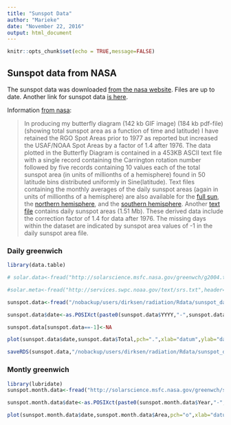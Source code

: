 ```yaml
---
title: "Sunspot Data"
author: "Marieke"
date: "November 22, 2016"
output: html_document
---
```


```r
knitr::opts_chunk$set(echo = TRUE,message=FALSE)
```

## Sunspot data from NASA
The sunspot data was downloaded [from the nasa website](http://solarscience.msfc.nasa.gov/greenwch.shtml). Files are up to date. Another link for sunspot data [is here](http://www.sidc.be/silso/datafiles). 

Information [from nasa](http://solarscience.msfc.nasa.gov/greenwch.shtml):

> In producing my butterfly diagram (142 kb GIF image) (184 kb pdf-file) (showing total sunspot area as a function of time and latitude) I have retained the RGO Spot Areas prior to 1977 as reported but increased the USAF/NOAA Spot Areas by a factor of 1.4 after 1976. The data plotted in the Butterfly Diagram is contained in a 453KB ASCII text file with a single record containing the Carrington rotation number followed by five records containing 10 values each of the total sunspot area (in units of millionths of a hemisphere) found in 50 latitude bins distributed uniformly in Sine(latitude). Text files containing the monthly averages of the daily sunspot areas (again in units of millionths of a hemisphere) are also available for the [full sun](http://solarscience.msfc.nasa.gov/greenwch/sunspot_area.txt), the [northern hemisphere](http://solarscience.msfc.nasa.gov/greenwch/sunspot_area_north.txt), and the [southern hemisphere](http://solarscience.msfc.nasa.gov/greenwch/sunspot_area_south.txt). Another [text file](http://solarscience.msfc.nasa.gov/greenwch/daily_area.txt) contains daily sunspot areas (1.51 Mb). These derived data include the correction factor of 1.4 for data after 1976. The missing days within the dataset are indicated by sunspot area values of -1 in the daily sunspot area file.

### Daily greenwich 
```r
library(data.table)

# solar.data<-fread("http://solarscience.msfc.nasa.gov/greenwch/g2004.txt",sep="\t",sep2=" ",colClasses = "character")

#solar.meta<-fread("http://services.swpc.noaa.gov/text/srs.txt",header=TRUE)

sunspot.data<-fread("/nobackup/users/dirksen/radiation/Rdata/sunspot_daily.txt",header=T,na.strings= "-1")

sunspot.data$date<-as.POSIXct(paste0(sunspot.data$YYYY,"-",sunspot.data$MM,"-",sunspot.data$DD))

sunspot.data[sunspot.data==-1]<-NA

plot(sunspot.data$date,sunspot.data$Total,pch=".",xlab="datum",ylab="daily averaged sunspot number")

saveRDS(sunspot.data,"/nobackup/users/dirksen/radiation/Rdata/sunspot_daily.rda")
```

### Montly greenwich 
```r
library(lubridate)
sunspot.month.data<-fread("http://solarscience.msfc.nasa.gov/greenwch/sunspot_area.txt",header=TRUE)

sunspot.month.data$date<-as.POSIXct(paste0(sunspot.month.data$Year,"-",sunspot.month.data$Mon,"-01"),format="%Y-%m-%d")

plot(sunspot.month.data$date,sunspot.month.data$Area,pch="o",xlab="datum",ylab="monthly averaged sunspot number")
```
